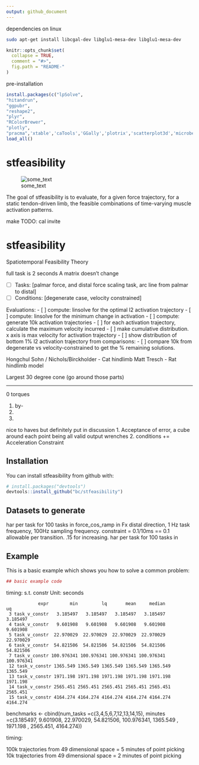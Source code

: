 ```yaml
---
output: github_document
---
```

dependencies on linux
```bash
sudo apt-get install libcgal-dev libglu1-mesa-dev libglu1-mesa-dev
```
```r
knitr::opts_chunk$set(
  collapse = TRUE,
  comment = "#>",
  fig.path = "README-"
)
```
pre-installation
```r
install.packages(c("lpSolve",
"hitandrun",
"ggpubr",
"reshape2",
"plyr",
"RColorBrewer",
"plotly",
"pracma",'xtable','caTools','GGally','plotrix','scatterplot3d','microbenchmark','pbmcapply','pbapply','geometry','rgl'))
load_all()
```


# stfeasibility

![some_text](https://user-images.githubusercontent.com/13772726/41803667-211f53bc-7640-11e8-9f5d-a91df3a62712.png)

The goal of stfeasibility is to evaluate, for a given force trajectory, for a static tendon-driven limb, the feasible combinations of time-varying muscle activation patterns.

make TODO: cal invite


# stfeasibility
Spatiotemporal Feasibility Theory

full task is 2 seconds
A matrix doesn't change

- [ ] Tasks: [palmar force, and distal force scaling task, arc line from palmar to distal]
- [ ] Conditions: [degenerate case, velocity constrained]

Evaluations:
	- [ ] compute: linsolve for the optimal l2 activation trajectory
	- [ ] compute: linsolve for the minimum change in activation
	- [ ] compute: generate 10k activation trajectories
		- [ ] for each activation trajectory, calculate the maximum velocity incurred
				- [ ] make cumulative distribution. x axis is max velocity for activation trajectory
		- [ ] show distribution of bottom 1% l2 activation trajectory from
comparisons: 
	- [ ] compare 10k from degenerate vs velocity-constrained to get the % remaining solutions.


Hongchul Sohn / Nichols/Birckholder - Cat hindlimb
Matt Tresch - Rat hindlimb model

Largest 30 degree cone (go around those parts)

--------------

0 torques

1. by-
2.
3.


nice to haves but definitely put in discussion
1. Acceptance of error, a cube around each point being all valid output wrenches
2. conditions += Acceleration Constraint




## Installation

You can install stfeasibility from github with:

```r
# install.packages("devtools")
devtools::install_github("bc/stfeasibility")
```

## Datasets to generate
har per task for 100 tasks in force_cos_ramp in Fx distal direction, 1 Hz task frequency, 100Hz sampling frequency. constraint = 0.1/10ms == 0.1 allowable per transition. .15 for increasing.
har per task for 100 tasks in 

## Example

This is a basic example which shows you how to solve a common problem:

```r
## basic example code
```


timing: s.t. constr
Unit: seconds
```
            expr        min         lq       mean     median         uq
 3 task_v_constr   3.185497   3.185497   3.185497   3.185497   3.185497
 4 task_v_constr   9.601908   9.601908   9.601908   9.601908   9.601908
 5 task_v_constr  22.970029  22.970029  22.970029  22.970029  22.970029
 6 task_v_constr  54.821506  54.821506  54.821506  54.821506  54.821506
 7 task_v_constr 100.976341 100.976341 100.976341 100.976341 100.976341
 12 task_v_constr 1365.549 1365.549 1365.549 1365.549 1365.549 1365.549  
 13 task_v_constr 1971.198 1971.198 1971.198 1971.198 1971.198 1971.198  
 14 task_v_constr 2565.451 2565.451 2565.451 2565.451 2565.451 2565.451
 15 task_v_constr 4164.274 4164.274 4164.274 4164.274 4164.274 4164.274
 ```

benchmarks <- cbind(num_tasks =c(3,4,5,6,7,12,13,14,15), minutes =c(3.185497,
9.601908,
22.970029,
54.821506,
100.976341,
1365.549  ,
1971.198  ,
2565.451,
4164.274))




timing:

100k trajectories from 49 dimensional space = 5 minutes of point picking
10k trajectories from 49 dimensional space = 2 minutes of point picking